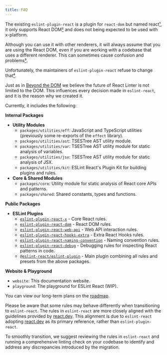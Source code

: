 ```yaml
---
title: FAQ
---
```



<Accordions>

<Accordion title="Why create eslint-react?">

The existing `eslint-plugin-react` is a plugin for `react-dom` but named react[¹], it only supports React DOM[²] and does not being expected to be used with x-platform.

Although you can use it with other renderers, it will always assume that you are using the React DOM, even if you are working with a codebase that uses a different renderer. This can sometimes cause confusion and problems[³].

Unfortunately, the maintainers of `eslint-plugin-react` refuse to change that[⁴].

Just as in [Beyond the DOM](https://legacy.reactjs.org/docs/design-principles.html#beyond-the-dom) we believe the future of React Linter is not limited to the DOM. This influences every decision made in `eslint-react`, and it is the reason why we created it.

</Accordion>

<Accordion title="What is included in eslint-react?">

Currently, it includes the following:

**Internal Packages**

- **Utility Modules**
  - `packages/utilities/eff`: JavaScript and TypeScript utilities (previously some re-exports of the `effect` library).
  - `packages/utilities/ast`: TSESTree AST utility module.
  - `packages/utilities/var`: TSESTree AST utility module for static analysis of variables.
  - `packages/utilities/jsx`: TSESTree AST utility module for static analysis of JSX.
  - `packages/utilities/kit`: ESLint React's Plugin Kit for building plugins and rules.
- **Core & Shared Modules**
  - `packages/core`: Utility module for static analysis of React core APIs and patterns.
  - `packages/shared`: Shared constants, types and functions.

**Public Packages**

- **ESLint Plugins**
  - [`eslint-plugin-react-x`](https://github.com/Rel1cx/eslint-react/tree/main/packages/plugins/eslint-plugin-react-x) - Core React rules.
  - [`eslint-plugin-react-dom`](https://github.com/Rel1cx/eslint-react/tree/main/packages/plugins/eslint-plugin-react-dom) - React DOM rules.
  - [`eslint-plugin-react-web-api`](https://github.com/Rel1cx/eslint-react/tree/main/packages/plugins/eslint-plugin-react-web-api) - Web API interaction rules.
  - [`eslint-plugin-react-hooks-extra`](https://github.com/Rel1cx/eslint-react/tree/main/packages/plugins/eslint-plugin-react-hooks-extra) - Extra React Hooks rules.
  - [`eslint-plugin-react-naming-convention`](https://github.com/Rel1cx/eslint-react/tree/main/packages/plugins/eslint-plugin-react-naming-convention) - Naming convention rules.
  - [`eslint-plugin-react-debug`](https://github.com/Rel1cx/eslint-react/tree/main/packages/plugins/eslint-plugin-react-debug) - Debugging rules for inspecting React patterns in code.
  - [`@eslint-react/eslint-plugin`](https://www.npmjs.com/package/@eslint-react/eslint-plugin) - Main plugin combining all rules and presets from the above packages.

**Website & Playground**

- `website`: This documentation website.
- `playground`: The playground for ESLint React (WIP).

You can view our long-term plans on the [roadmap](/roadmap#plugins-with-ecological-niche-explanation).

</Accordion>

<Accordion title="Is there anything to note about migrating from eslint-plugin-react to eslint-react?">

Please be aware that some rules may behave differently when transitioning to `eslint-react`. The rules in `eslint-react` are more closely aligned with the guidelines provided by [react.dev](https://react.dev). This alignment is due to `eslint-react` adopting [react.dev](https://react.dev) as its primary reference, rather than `eslint-plugin-react`.

To smoothly transition, we suggest reviewing the rules in `eslint-react` and running a comprehensive linting check on your codebase to identify and address any discrepancies introduced by the migration.

</Accordion>

</Accordions>

[¹]: https://github.com/jsx-eslint/eslint-plugin-react/issues/3423#issuecomment-1930936266
[²]: https://github.com/jsx-eslint/eslint-plugin-react/issues/3423#issuecomment-1314565853
[³]: https://github.com/pmndrs/gltf-react-three/issues/38#issuecomment-2057794974
[⁴]: https://github.com/jsx-eslint/eslint-plugin-react/issues/3423#issuecomment-1314644323
